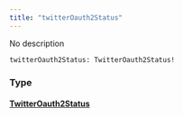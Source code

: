 ```yaml
---
title: "twitterOauth2Status"
---
```


No description

```
twitterOauth2Status: TwitterOauth2Status!

```

### Type[](#type "Direct link to heading")

#### [TwitterOauth2Status](/developer/graphql-api/references/objects/twitter-oauth-2-status)[](#twitteroauth2status "Direct link to heading")